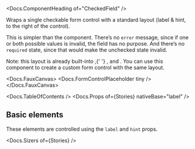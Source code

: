 


<Meta of={Stories} />

<Docs.ComponentHeading of="CheckedField" />

Wraps a single checkable form control with a standard layout (label & hint, to
the right of the control).

This is simpler than the <Docs of="Field" /> component. There’s no `error`
message, since if one or both possible values is invalid, the field has no
purpose. And there’s no `required` state, since that would make the unchecked
state invalid.

<div>
  Note: this layout is already built-into <Docs of="Checkbox" />,{' '}
  <Docs of="Radio" />, and <Docs of="Switch" />. You can use this component to
  create a custom form control with the same layout.
</div>

<Docs.FauxCanvas>
  <CheckedField label="A label" hint="A hint">
    <Docs.FormControlPlaceholder tiny />
  </CheckedField>
</Docs.FauxCanvas>

<Docs.TableOfContents />
<Docs.Props of={Stories} nativeBase="label" />

## Basic elements

These elements are controlled using the `label` and `hint` props.

<Canvas of={Stories.Basic} sourceState="shown" />

<Docs.Sizers of={Stories} />
